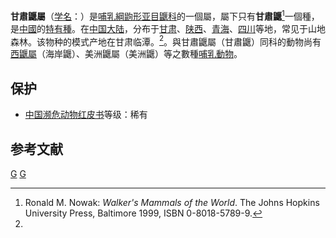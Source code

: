 {{更新|time=2019-09-08T13:49:13+00:00}}
{{speciesbox
| taxon = Scapanulus oweni
| status = LR/lc | status_system = IUCN2.3
| status_ref = <ref name=iucn>{{IUCN2008|assessors=Smith, A.T. & Johnston, C.H.|year=2008|id=41472|title=Scapanulus oweni|downloaded=2007-02-13}}</ref>
| binomial_authority = [[Oldfield_Thomas|Thomas]], 1912<ref name='id27'>{{cite web| url =http://www.bioinfo.cn/db05/BjdwSpecies.php?action=view&id=27| title =甘肃鼹| work =《中国动物物种编目数据库》| publisher =中国科学院微生物研究所| author =中国科学院动物研究所| accessdate =2009-03-27| deadurl =yes| archiveurl =https://web.archive.org/web/20160305004030/http://www.bioinfo.cn/db05/BjdwSpecies.php?action=view&id=27| archivedate =2016-03-05}}</ref>
}}
'''甘肅鼴屬'''（[[学名|学名]]：{{lang|la|''Scapanulus''}}）是[[哺乳綱|哺乳綱]][[鼩形亚目|鼩形亚目]][[鼴科|鼴科]]的一個屬，屬下只有'''甘肅鼴'''<ref name=WMW>Ronald M. Nowak: ''Walker's Mammals of the World''. The Johns Hopkins University Press, Baltimore 1999, ISBN 0-8018-5789-9.</ref>一個種，是[[中國|中國]]的[[特有種|特有種]]。在[[中国大陆|中国大陆]]，分布于[[甘肃|甘肃]]、[[陕西|陕西]]、[[青海|青海]]、[[四川|四川]]等地，常见于山地森林。该物种的模式产地在甘肃临潭。<ref name='id27'/>。與甘肅鼴屬（甘肅鼴）同科的動物尚有[[西鼴屬|西鼴屬]]（海岸鼴）、美洲鼴屬（美洲鼴）等之數種[[哺乳動物|哺乳動物]]。

==保护==
*[[中国濒危动物红皮书|中国濒危动物红皮书]]等级：稀有

== 参考文献 ==
{{reflist}}
{{Taxonbar|from=Q1493677}}

[[Category:鼴科|G]]
[[Category:中國特有哺乳動物|G]]


{{mammal-stub}}